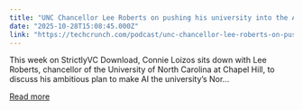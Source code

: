 ```yaml
---
title: "UNC Chancellor Lee Roberts on pushing his university into the AI age"
date: "2025-10-28T15:08:45.000Z"
link: "https://techcrunch.com/podcast/unc-chancellor-lee-roberts-on-pushing-his-university-into-the-ai-age/"
---
```


This week on StrictlyVC Download, Connie Loizos sits down with Lee Roberts, chancellor of the University of North Carolina at Chapel Hill, to discuss his ambitious plan to make AI the university’s Nor...

[Read more](https://techcrunch.com/podcast/unc-chancellor-lee-roberts-on-pushing-his-university-into-the-ai-age/)
